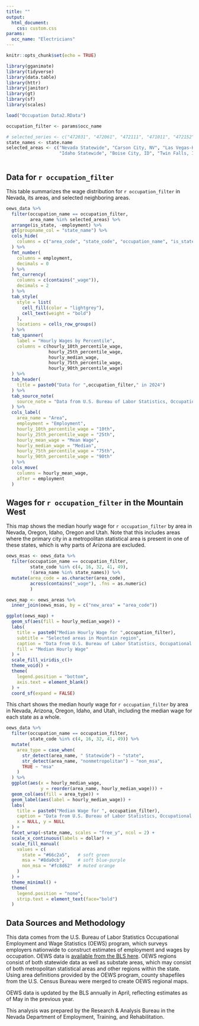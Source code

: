 ---
title: ""
output:
  html_document:
    css: custom.css
params:
  occ_name: "Electricians"
---

```{r setup, include=FALSE}
knitr::opts_chunk$set(echo = TRUE)

library(gganimate)
library(tidyverse)
library(data.table)
library(httr)
library(janitor)
library(gt)
library(sf)
library(scales)

load("Occupation Data2.RData")

occupation_filter <- params$occ_name

# selected_series <- c("472031", "472061", "472111", "471011", "472152", "119021", "472141", "472073", "119199", "439061", "472051", "499021", "472081")
state_names <- state.name
selected_areas <- c("Nevada Statewide", "Carson City, NV", "Las Vegas-Henderson-North Las Vegas, NV", "Reno, NV", "Balance of Nevada nonmetropolitan area",
                    "Idaho Statewide", "Boise City, ID", "Twin Falls, ID", "Utah Statewide", "Salt Lake City-Murray, UT", "Arizona Statewide", "Phoenix-Mesa-Chandler, AZ", "Flagstaff, AZ", "Oregon Statewide", "Eastern Oregon nonmetropolitan area")



```

## Data for `r occupation_filter`

This table summarizes the wage distribution for `r occupation_filter` in Nevada, its areas, and selected neighboring areas.

```{r table, echo=FALSE, warning=FALSE}

oews_data %>%
  filter(occupation_name == occupation_filter,
         area_name %in% selected_areas) %>%
  arrange(is_state, -employment) %>%
  gt(groupname_col = "state_name") %>%
  cols_hide(
    columns = c("area_code", "state_code", "occupation_name", "is_state")
  ) %>%
  fmt_number(
    columns = employment,
    decimals = 0
  ) %>%
  fmt_currency(
    columns = c(contains("_wage")),
    decimals = 2
  ) %>%
  tab_style(
    style = list(
      cell_fill(color = "lightgrey"),
      cell_text(weight = "bold")
    ),
    locations = cells_row_groups()
  ) %>%
  tab_spanner(
    label = "Hourly Wages by Percentile",
    columns = c(hourly_10th_percentile_wage,
                hourly_25th_percentile_wage,
                hourly_median_wage,
                hourly_75th_percentile_wage,
                hourly_90th_percentile_wage)
  ) %>%
  tab_header(
    title = paste0("Data for ",occupation_filter," in 2024")
  ) %>%
  tab_source_note(
    source_note = "Data from U.S. Bureau of Labor Statistics, Occupational Employment and Wage Statistics"
  ) %>%
  cols_label(
    area_name = "Area",
    employment = "Employment",
    hourly_10th_percentile_wage = "10th",
    hourly_25th_percentile_wage = "25th",
    hourly_mean_wage = "Mean Wage",
    hourly_median_wage = "Median",
    hourly_75th_percentile_wage = "75th",
    hourly_90th_percentile_wage = "90th"
  ) %>%
  cols_move(
    columns = hourly_mean_wage,
    after = employment
  )


```

## Wages for `r occupation_filter` in the Mountain West

This map shows the median hourly wage for `r occupation_filter` by area in Nevada, Oregon, Idaho, Oregon and Utah. Note that this includes areas where the primary city in a metropolitan statistical area is present in one of these states, which is why parts of Arizona are excluded.

```{r map, echo=FALSE, warning=FALSE, fig.height=10, fig.width = 12}
oews_msas <- oews_data %>%
  filter(occupation_name == occupation_filter,
         state_code %in% c(4, 16, 32, 41, 49), 
         !(area_name %in% state_names)) %>%
  mutate(area_code = as.character(area_code),
         across(contains("_wage"), .fns = as.numeric)
         )

oews_map <- oews_areas %>%
  inner_join(oews_msas, by = c("new_area" = "area_code"))

ggplot(oews_map) + 
  geom_sf(aes(fill = hourly_median_wage)) +
  labs(
    title = paste0("Median Hourly Wage for ",occupation_filter),
    subtitle = "Selected areas in Mountain region",
    caption = "Data from U.S. Bureau of Labor Statistics, Occupational Employment and Wage Statistics",
    fill = "Median Hourly Wage"
  ) +
  scale_fill_viridis_c()+
  theme_void() +
  theme(
    legend.position = "bottom",
    axis.text = element_blank()
  ) +
  coord_sf(expand = FALSE)
```

This chart shows the median hourly wage for `r occupation_filter` by area in Nevada, Arizona, Oregon, Idaho, and Utah, including the median wage for each state as a whole.

```{r bar-plot, echo=FALSE, warning=FALSE, fig.height=10, fig.width=12}

oews_data %>%
  filter(occupation_name == occupation_filter,
         state_code %in% c(4, 16, 32, 41, 49)) %>%
  mutate(
    area_type = case_when(
      str_detect(area_name, " Statewide") ~ "state",
      str_detect(area_name, "nonmetropolitan") ~ "non_msa",
      TRUE ~ "msa"
    )
  ) %>%
  ggplot(aes(x = hourly_median_wage,
             y = reorder(area_name, hourly_median_wage))) +
  geom_col(aes(fill = area_type)) +
  geom_label(aes(label = hourly_median_wage)) +
  labs(
    title = paste0("Median Wage for ", occupation_filter),
    caption = "Data from U.S. Bureau of Labor Statistics, Occupational Employment and Wage Statistics",
    x = NULL, y = NULL
  ) +
  facet_wrap(~state_name, scales = "free_y", ncol = 2) +
  scale_x_continuous(labels = dollar) +
  scale_fill_manual(
    values = c(
      state = "#66c2a5",   # soft green
      msa = "#8da0cb",     # soft blue-purple
      non_msa = "#fc8d62"  # muted orange
    )
  ) + 
  theme_minimal() +
  theme(
    legend.position = "none",
    strip.text = element_text(face="bold")
  )
```

## Data Sources and Methodology

This data comes from the U.S. Bureau of Labor Statistics Occupational Employment and Wage Statistics (OEWS) program, which surveys employers nationwide to construct estimates of employment and wages by occupation. OEWS data is [available from the BLS here](https://www.bls.gov/oes/). OEWS regions consist of both statewide data as well as substate areas, which may consist of both metropolitan statistical areas and other regions within the state. Using area definitions provided by the OEWS program, county shapefiles from the U.S. Census Bureau were merged to create OEWS regional maps.

OEWS data is updated by the BLS annually in April, reflecting estimates as of May in the previous year.

This analysis was prepared by the Research & Analysis Bureau in the Nevada Department of Employment, Training, and Rehabilitation.
